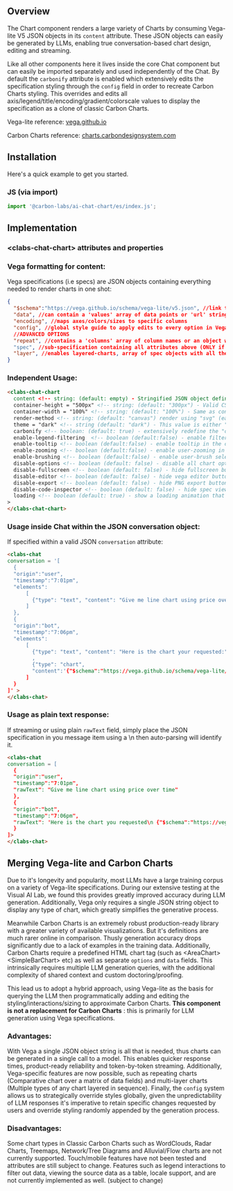 
<Meta of={ChartElementStories} />

## Overview

The Chart component renders a large variety of Charts by consuming Vega-lite V5 JSON objects in its `content` attribute. These JSON objects can easily be generated by LLMs, enabling true conversation-based chart design, editing and streaming. 

Like all other components here it lives inside the core Chat component but can easily be imported separately and used independently of the Chat. By default the `carbonify` attribute is enabled which extensively edits the specification styling through the `config` field in order to recreate Carbon Charts styling. This overrides and edits all axis/legend/title/encoding/gradient/colorscale values to display the specification as a clone of classic Carbon Charts.

Vega-lite reference: <a target="_blank" href="https://vega.github.io/vega-lite/">vega.github.io</a>

Carbon Charts reference: <a target="_blank" href="https://charts.carbondesignsystem.com/?path=/story/docs--welcome">charts.carbondesignsystem.com</a>

## Installation

Here's a quick example to get you started.

### JS (via import)

```javascript
import '@carbon-labs/ai-chat-chart/es/index.js';
```

## Implementation

### &lt;clabs-chat-chart&gt; attributes and properties
<ArgTypes story="Playground" />

### Vega formatting for content:
Vega specifications (i.e specs) are JSON objects containing everything needed to render charts in one shot:
```json
{
  "$schema":"https://vega.github.io/schema/vega-lite/v5.json", //link to Vega-lite schema to interpret attributes (Only V5 is supported)
  "data", //can contain a 'values' array of data points or 'url' string linking to a dataset
  "encoding", //maps axes/colors/sizes to specific columns
  "config", //global style guide to apply edits to every option in Vega-lite
  //ADVANCED OPTIONS
  "repeat", //contains a 'columns' array of column names or an object with 'column' and 'rows'. If repeat is enabled, the entire spec should be placed in 'spec' below:
  "spec", //sub-specification containing all attributes above (ONLY if repeat is defined)
  "layer", //enables layered-charts, array of spec objects with all the above attributes (data, encoding, config), the core parent config will be retooled to force-apply styling to children with the carbonify option
}
```

### Independent Usage:
```html
<clabs-chat-chart
  content <!-- string: (default: empty) - Stringified JSON object defining a Vega-lite V5 chart specification. Specifications must contain $schema, data and encoding -->
  container-height = "500px" <!-- string: (default: "300px") - Valid CSS string to define chart height, applied to chart container while specification is automatically set to height="container" to fill the parent container height -->
  container-width = "100%" <!-- string: (default: "100%") - Same as container-height, a CSS string to define the width, applied to chart container  -->
  render-method <!-- string: (default: "canvas") render using "svg" (easier to inspect in the DOM) or "canvas" (better performance) -->
  theme = "dark" <!-- string (default: "dark") - This value is either "dark" or "light" and displays the chart using Carbon Chart theme colors. -->
  carbonify <!-- boolean: (default: true) - extensively redefine the "config" field of the specification to apply Carbon Chart styling to chart defined in the specification (may override user-defined color/gradient/scale selections) -->
  enable-legend-filtering  <!-- boolean (default:false) - enable filtering of data points when clicking legend -->
  enable-tooltip <!-- boolean (default:false) - enable tooltip in the chart component -->
  enable-zooming <!-- boolean (default:false) - enable user-zooming in the chart component -->
  enable-brushing <!-- boolean (default:false) - enable user-brush selection to fetch groups of elements -->
  disable-options <!-- boolean (default: false) - disable all chart option buttons, supercedes all other individual button options below -->
  disable-fullscreen <!-- boolean (default: false) - hide fullscreen button  -->
  disable-editor <!-- boolean (default: false) - hide vega editor button  -->
  disable-export <!-- boolean (default: false) - hide PNG export button  -->
  disable-code-inspector <!-- boolean (default: false) - hide spec viewer button   -->
  loading <!-- boolean (default: true) - show a loading animation that fills the container. When providing a complete string, the chart will auto-render and this will be set to false. If streaming: raw json text data will be incrementally displayed here until complete and validated, then the chart is rendered.  -->
>
</clabs-chat-chart>
```

### Usage inside Chat within the JSON conversation object:
If specified within a valid JSON `conversation` attribute: 

```html
<clabs-chat
conversation = '[
  {
  "origin":"user", 
  "timestamp":"7:01pm", 
  "elements":
      [
        {"type": "text", "content": "Give me line chart using price over time"}
      ]
  },
  {
  "origin":"bot", 
  "timestamp":"7:06pm", 
  "elements":
      [
        {"type": "text", "content": "Here is the chart your requested:"}
        ,
        {"type": "chart", 
        "content":'{"$schema":"https://vega.github.io/schema/vega-lite/v5.json","data": ..., "encoding": ...}'}
      ]
  }
]' >
</clabs-chat>
```

### Usage as plain text response:
If streaming or using plain `rawText` field, simply place the JSON specification in you message item using a \\n then auto-parsing will identify it.
```html
<clabs-chat
conversation = [
  {
  "origin":"user", 
  "timestamp":"7:01pm",
  "rawText": "Give me line chart using price over time"
  },
  {
  "origin":"bot", 
  "timestamp":"7:06pm",
  "rawText": 'Here is the chart you requested\n {"$schema":"https://vega.github.io/schema/vega-lite/v5.json","data": ..., "encoding": ...}' 
  }
]>
</clabs-chat>
```

## Merging Vega-lite and Carbon Charts

Due to it's longevity and popularity, most LLMs have a large training corpus on a variety of Vega-lite specifications. During our extensive testing at the Visual AI Lab, we found this provides greatly improved accuracy during LLM generation. Additionally, Vega only requires a single JSON string object to display any type of chart, which greatly simplifies the generative process.

Meanwhile Carbon Charts is an extremely robust production-ready library with a greater variety of available visualizations. But it's definitions are much rarer online in comparison. Thusly generation accuracy drops significantly due to a lack of examples in the training data. Additionally, Carbon Charts require a predefined HTML chart tag (such as &lt;AreaChart&gt; &lt;SimpleBarChart&gt; etc) as well as separate `options` and `data` fields. This intrinsically requires multiple LLM generation queries, with the additional complexity of shared context and custom doctoring/proofing. 

This lead us to adopt a hybrid approach, using Vega-lite as the basis for querying the LLM then programmatically adding and editing the styling/interactions/sizing to approximate Carbon Charts. **This component is not a replacement for Carbon Charts** : this is primarily for LLM generation using Vega specifications.

### Advantages:
With Vega a single JSON object string is all that is needed, thus charts can be generated in a single call to a model. This enables quicker response times, product-ready reliability and token-by-token streaming. Additionally, Vega-specific features are now possible, such as repeating charts (Comparative chart over a matrix of data fields) and multi-layer charts (Multiple types of any chart layered in sequence). Finally, the `config` system allows us to strategically override styles globally, given the unpredictability of LLM responses it's imperative to retain specific changes requested by users and override styling randomly appended by the generation process.

### Disadvantages:
Some chart types in Classic Carbon Charts such as WordClouds, Radar Charts, Treemaps, Network/Tree Diagrams and Alluvial/Flow charts are not currently supported. Touch/mobile features have not been tested and attributes are still subject to change. Features such as legend interactions to filter out data, viewing the source data as a table, locale support, and  are not currently implemented as well. (subject to change)
